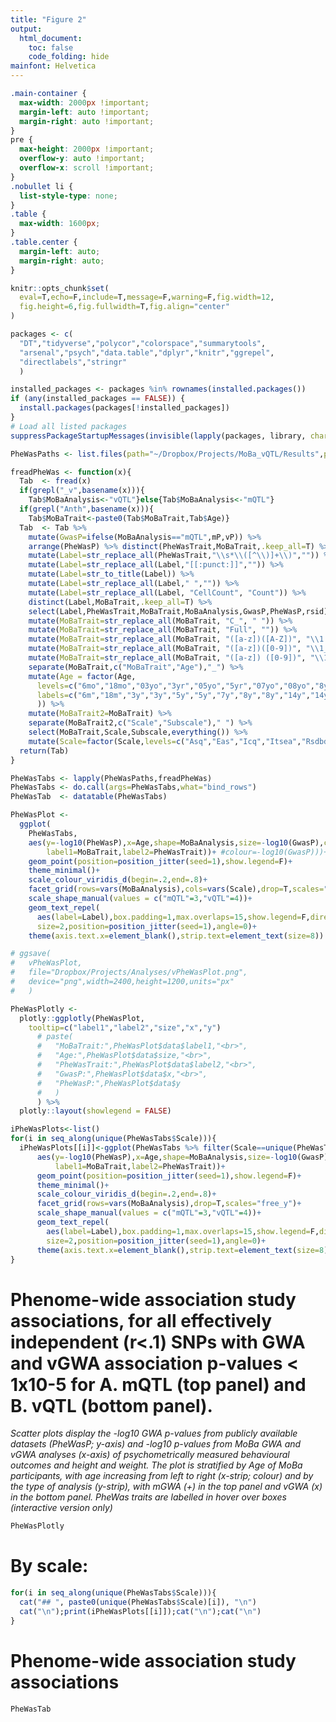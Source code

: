 ```yaml
---
title: "Figure 2"
output: 
  html_document:
    toc: false
    code_folding: hide
mainfont: Helvetica
---
```


```css

.main-container {
  max-width: 2000px !important;
  margin-left: auto !important;
  margin-right: auto !important;
}
pre {
  max-height: 2000px !important;
  overflow-y: auto !important;
  overflow-x: scroll !important;
}
.nobullet li {
  list-style-type: none;
}
.table {
  max-width: 1600px;
}
.table.center {
  margin-left: auto;
  margin-right: auto;
}

```

```r

knitr::opts_chunk$set(
  eval=T,echo=F,include=T,message=F,warning=F,fig.width=12,
  fig.height=6,fig.fullwidth=T,fig.align="center"
)

packages <- c(
  "DT","tidyverse","polycor","colorspace","summarytools",
  "arsenal","psych","data.table","dplyr","knitr","ggrepel",
  "directlabels","stringr"
  )

installed_packages <- packages %in% rownames(installed.packages())
if (any(installed_packages == FALSE)) {
  install.packages(packages[!installed_packages])
}
# Load all listed packages
suppressPackageStartupMessages(invisible(lapply(packages, library, character.only = TRUE)))

```

```r

PheWasPaths <- list.files(path="~/Dropbox/Projects/MoBa_vQTL/Results",pattern="PheWas",full.names=T)

freadPheWas <- function(x){
  Tab  <- fread(x)
  if(grepl("_v",basename(x))){
    Tab$MoBaAnalysis<-"vQTL"}else{Tab$MoBaAnalysis<-"mQTL"}
  if(grepl("Anth",basename(x))){
    Tab$MoBaTrait<-paste0(Tab$MoBaTrait,Tab$Age)}
  Tab  <- Tab %>% 
    mutate(GwasP=ifelse(MoBaAnalysis=="mQTL",mP,vP)) %>% 
    arrange(PheWasP) %>% distinct(PheWasTrait,MoBaTrait,.keep_all=T) %>% 
    mutate(Label=str_replace_all(PheWasTrait,"\\s*\\([^\\)]+\\)","")) %>% 
    mutate(Label=str_replace_all(Label,"[[:punct:]]","")) %>% 
    mutate(Label=str_to_title(Label)) %>% 
    mutate(Label=str_replace_all(Label," ","")) %>% 
    mutate(Label=str_replace_all(Label, "CellCount", "Count")) %>% 
    distinct(Label,MoBaTrait,.keep_all=T) %>% 
    select(Label,PheWasTrait,MoBaTrait,MoBaAnalysis,GwasP,PheWasP,rsid) %>% distinct() %>% 
    mutate(MoBaTrait=str_replace_all(MoBaTrait, "C_", " ")) %>% 
    mutate(MoBaTrait=str_replace_all(MoBaTrait, "Full", "")) %>% 
    mutate(MoBaTrait=str_replace_all(MoBaTrait, "([a-z])([A-Z])", "\\1 \\2")) %>% 
    mutate(MoBaTrait=str_replace_all(MoBaTrait, "([a-z])([0-9])", "\\1_\\2")) %>% 
    mutate(MoBaTrait=str_replace_all(MoBaTrait, "([a-z]) ([0-9])", "\\1_\\2")) %>% 
    separate(MoBaTrait,c("MoBaTrait","Age"),"_") %>% 
    mutate(Age = factor(Age,
      levels=c("6mo","18mo","03yo","3yr","05yo","5yr","07yo","08yo","8yr","14yo","14yr"),
      labels=c("6m","18m","3y","3y","5y","5y","7y","8y","8y","14y","14y")
      )) %>% 
    mutate(MoBaTrait2=MoBaTrait) %>% 
    separate(MoBaTrait2,c("Scale","Subscale")," ") %>% 
    select(MoBaTrait,Scale,Subscale,everything()) %>% 
    mutate(Scale=factor(Scale,levels=c("Asq","Eas","Icq","Itsea","Rsdbd","Scq","Smfq","Sppa","Sprak","Height","Weight")))     
  return(Tab)
}

PheWasTabs <- lapply(PheWasPaths,freadPheWas)
PheWasTabs <- do.call(args=PheWasTabs,what="bind_rows")
PheWasTab  <- datatable(PheWasTabs)

PheWasPlot <- 
  ggplot(
    PheWasTabs,
    aes(y=-log10(PheWasP),x=Age,shape=MoBaAnalysis,size=-log10(GwasP),colour=Age,
        label1=MoBaTrait,label2=PheWasTrait))+ #colour=-log10(GwasP)))+ 
    geom_point(position=position_jitter(seed=1),show.legend=F)+
    theme_minimal()+
    scale_colour_viridis_d(begin=.2,end=.8)+
    facet_grid(rows=vars(MoBaAnalysis),cols=vars(Scale),drop=T,scales="free_y")+
    scale_shape_manual(values = c("mQTL"=3,"vQTL"=4))+
    geom_text_repel(
      aes(label=Label),box.padding=1,max.overlaps=15,show.legend=F,direction="both",
      size=2,position=position_jitter(seed=1),angle=0)+
    theme(axis.text.x=element_blank(),strip.text=element_text(size=8))

# ggsave(
#   vPheWasPlot,
#   file="Dropbox/Projects/Analyses/vPheWasPlot.png",
#   device="png",width=2400,height=1200,units="px"
#   )

PheWasPlotly <- 
  plotly::ggplotly(PheWasPlot,
    tooltip=c("label1","label2","size","x","y")
      # paste(
      #   "MoBaTrait:",PheWasPlot$data$label1,"<br>",
      #   "Age:",PheWasPlot$data$size,"<br>",
      #   "PheWasTrait:",PheWasPlot$data$label2,"<br>",
      #   "GwasP:",PheWasPlot$data$x,"<br>",
      #   "PheWasP:",PheWasPlot$data$y
      #   )
      ) %>%
  plotly::layout(showlegend = FALSE)

iPheWasPlots<-list()
for(i in seq_along(unique(PheWasTabs$Scale))){
  iPheWasPlots[[i]]<-ggplot(PheWasTabs %>% filter(Scale==unique(PheWasTabs$Scale)[i]),
      aes(y=-log10(PheWasP),x=Age,shape=MoBaAnalysis,size=-log10(GwasP),colour=Age,
          label1=MoBaTrait,label2=PheWasTrait))+
      geom_point(position=position_jitter(seed=1),show.legend=F)+
      theme_minimal()+
      scale_colour_viridis_d(begin=.2,end=.8)+
      facet_grid(rows=vars(MoBaAnalysis),drop=T,scales="free_y")+
      scale_shape_manual(values = c("mQTL"=3,"vQTL"=4))+
      geom_text_repel(
        aes(label=Label),box.padding=1,max.overlaps=15,show.legend=F,direction="both",
        size=2,position=position_jitter(seed=1),angle=0)+
      theme(axis.text.x=element_blank(),strip.text=element_text(size=8))
}

```

# Phenome-wide association study associations, for all effectively independent (r<.1) SNPs with GWA and vGWA association p-values < 1x10-5 for A. mQTL (top panel) and B. vQTL (bottom panel).

_Scatter plots display the -log10 GWA p-values from publicly available datasets (PheWasP; y-axis) and -log10 p-values from MoBa GWA and vGWA analyses (x-axis) of psychometrically measured behavioural outcomes and height and weight. The plot is stratified by Age of MoBa participants, with age increasing from left to right (x-strip; colour) and by the type of analysis (y-strip), with mGWA (+) in the top panel and vGWA (x) in the bottom panel. PheWas traits are labelled in hover over boxes (interactive version only)_

```r
PheWasPlotly
```



# By scale: {.tabset .tabset-dropdown}

```r
for(i in seq_along(unique(PheWasTabs$Scale))){
  cat("## ", paste0(unique(PheWasTabs$Scale)[i]), "\n")
  cat("\n");print(iPheWasPlots[[i]]);cat("\n");cat("\n")
}
```

# Phenome-wide association study associations

```r
PheWasTab
```